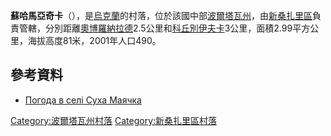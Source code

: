 {{coord|49|13|5|N|34|27|10|E|scale:100000_region:UA|display=title}}

'''蘇哈馬亞奇卡'''（{{lang-uk|Суха Маячка}}），是[[烏克蘭|烏克蘭]]的村落，位於該國中部[[波爾塔瓦州|波爾塔瓦州]]，由[[新桑扎里區|新桑扎里區]]負責管轄，分別距離[[奧博羅納拉德|奧博羅納拉德]]2.5公里和[[科丘別伊夫卡_(新桑扎里區)|科丘別伊夫卡]]3公里，面積2.99平方公里，海拔高度81米，2001年人口490。

==參考資料==
* [http://weather.in.ua/ua/poltavskaja/25589 Погода в селі Суха Маячка] {{Wayback|url=http://weather.in.ua/ua/poltavskaja/25589 |date=20111220032617 }}

{{DEFAULTSORT:Суха Маячка}}
[[Category:波爾塔瓦州村落|Category:波爾塔瓦州村落]]
[[Category:新桑扎里區村落|Category:新桑扎里區村落]]


{{Poltava-geo-stub}}